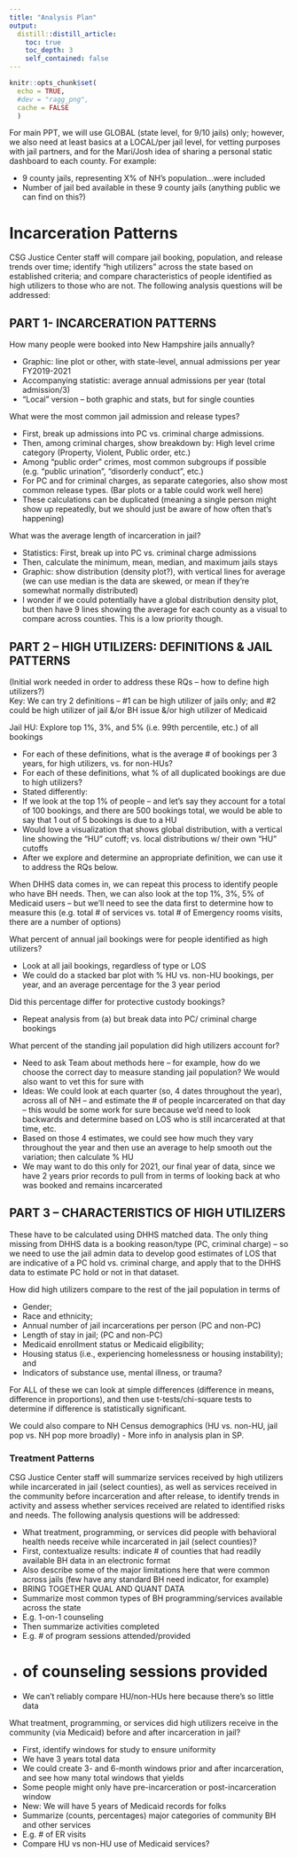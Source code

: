 ```yaml
---
title: "Analysis Plan"
output: 
  distill::distill_article:
    toc: true
    toc_depth: 3
    self_contained: false
---
```


```r
knitr::opts_chunk$set(
  echo = TRUE,
  #dev = "ragg_png",
  cache = FALSE
  )
```

For main PPT, we will use GLOBAL (state level, for 9/10 jails) only; however, we also need at least basics at a LOCAL/per jail level, for vetting purposes with jail partners, and for the Mari/Josh idea of sharing a personal static dashboard to each county. For example:    

- 9 county jails, representing X% of NH’s population…were included 
- Number of jail bed available in these 9 county jails (anything public we can find on this?) 

# Incarceration Patterns 

CSG Justice Center staff will compare jail booking, population, and release trends over time; identify “high utilizers” across the state based on established criteria; and compare characteristics of people identified as high utilizers to those who are not. The following analysis questions will be addressed: 

## PART 1- INCARCERATION PATTERNS 

How many people were booked into New Hampshire jails annually?  

- Graphic: line plot or other, with state-level, annual admissions per year FY2019-2021   
- Accompanying statistic: average annual admissions per year (total admission/3)  
- “Local” version – both graphic and stats, but for single counties  

What were the most common jail admission and release types?  

- First, break up admissions into PC vs. criminal charge admissions.   
- Then, among criminal charges, show breakdown by: High level crime category (Property, Violent, Public order, etc.)   
- Among “public order” crimes, most common subgroups if possible (e.g. “public urination”, “disorderly conduct”, etc.)   
- For PC and for criminal charges, as separate categories, also show most common release types. (Bar plots or a table could work well here)  
- These calculations can be duplicated (meaning a single person might show up repeatedly, but we should just be aware of how often that’s happening)   

What was the average length of incarceration in jail? 

- Statistics: First, break up into PC vs. criminal charge admissions 
- Then, calculate the minimum, mean, median, and maximum jails stays  
- Graphic: show distribution (density plot?), with vertical lines for average (we can use median is the data are skewed, or mean if they’re somewhat normally distributed)   
- I wonder if we could potentially have a global distribution density plot, but then have 9 lines showing the average for each county as a visual to compare across counties. This is a low priority though.  

## PART 2 – HIGH UTILIZERS: DEFINITIONS & JAIL PATTERNS 

(Initial work needed in order to address these RQs – how to define high utilizers?)   
Key: We can try 2 definitions – #1 can be high utilizer of jails only; and #2 could be high utilizer of jail &/or BH issue &/or high utilizer of Medicaid   

Jail HU: Explore top 1%, 3%, and 5% (i.e. 99th percentile, etc.) of all bookings  

- For each of these definitions, what is the average # of bookings per 3 years, for high utilizers, vs. for non-HUs?  
- For each of these definitions, what % of all duplicated bookings are due to high utilizers? 
- Stated differently: 
- If we look at the top 1% of people – and let’s say they account for a total of 100 bookings, and there are 500 bookings total, we would be able to say that 1 out of 5 bookings is due to a HU 
- Would love a visualization that shows global distribution, with a vertical line showing the “HU” cutoff; vs. local distributions w/ their own “HU” cutoffs 
- After we explore and determine an appropriate definition, we can use it to address the RQs below.   

When DHHS data comes in, we can repeat this process to identify people who have BH needs. Then, we can also look at the top 1%, 3%, 5% of Medicaid users – but we’ll need to see the data first to determine how to measure this (e.g. total # of services vs. total # of Emergency rooms visits, there are a number of options)  

What percent of annual jail bookings were for people identified as high utilizers?   

- Look at all jail bookings, regardless of type or LOS   
- We could do a stacked bar plot with % HU vs. non-HU bookings, per year, and an average percentage for the 3 year period   

Did this percentage differ for protective custody bookings?   

- Repeat analysis from (a) but break data into PC/ criminal charge bookings   

What percent of the standing jail population did high utilizers account for? 

- Need to ask Team about methods here – for example, how do we choose the correct day to measure standing jail population? We would also want to vet this for sure with  
- Ideas: We could look at each quarter (so, 4 dates throughout the year), across all of NH – and estimate the # of people incarcerated on that day – this would be some work for sure because we’d need to look backwards and determine based on LOS who is still incarcerated at that time, etc.  
- Based on those 4 estimates, we could see how much they vary throughout the year and then use an average to help smooth out the variation; then calculate % HU 
- We may want to do this only for 2021, our final year of data, since we have 2 years prior records to pull from in terms of looking back at who was booked and remains incarcerated 

## PART 3 – CHARACTERISTICS OF HIGH UTILIZERS  

These have to be calculated using DHHS matched data. The only thing missing from DHHS data is a booking reason/type (PC, criminal charge) – so we need to use the jail admin data to develop good estimates of LOS that are indicative of a PC hold vs. criminal charge, and apply that to the DHHS data to estimate PC hold or not in that dataset. 

How did high utilizers compare to the rest of the jail population in terms of  

- Gender;   
- Race and ethnicity;   
- Annual number of jail incarcerations per person (PC and non-PC)  
- Length of stay in jail; (PC and non-PC)  
- Medicaid enrollment status or Medicaid eligibility;   
- Housing status (i.e., experiencing homelessness or housing instability); and  
- Indicators of substance use, mental illness, or trauma?   

For ALL of these we can look at simple differences (difference in means, difference in proportions), and then use t-tests/chi-square tests to determine if difference is statistically significant. 

We could also compare to NH Census demographics (HU vs. non-HU, jail pop vs. NH pop more broadly) - More info in analysis plan in SP.

### Treatment Patterns 

CSG Justice Center staff will summarize services received by high utilizers while incarcerated in jail (select counties), as well as services received in the community before incarceration and after release, to identify trends in activity and assess whether services received are related to identified risks and needs. The following analysis questions will be addressed: 
 
- What treatment, programming, or services did people with behavioral health needs receive while incarcerated in jail (select counties)?   
- First, contextualize results: indicate # of counties that had readily available BH data in an electronic format  
- Also describe some of the major limitations here that were common across jails (few have any standard BH need indicator, for example)  
- BRING TOGETHER QUAL AND QUANT DATA  
- Summarize most common types of BH programming/services available across the state  
- E.g. 1-on-1 counseling  
- Then summarize activities completed   
- E.g. # of program sessions attended/provided  
- # of counseling sessions provided  
- We can’t reliably compare HU/non-HUs here because there’s so little data  

What treatment, programming, or services did high utilizers receive in the community (via Medicaid) before and after incarceration in jail?  
 
- First, identify windows for study to ensure uniformity 
- We have 3 years total data 
- We could create 3- and 6-month windows prior and after incarceration, and see how many total windows that yields 
- Some people might only have pre-incarceration or post-incarceration window 
- New: We will have 5 years of Medicaid records for folks 
- Summarize (counts, percentages) major categories of community BH and other services 
- E.g. # of ER visits 
- Compare HU vs non-HU use of Medicaid services? 

